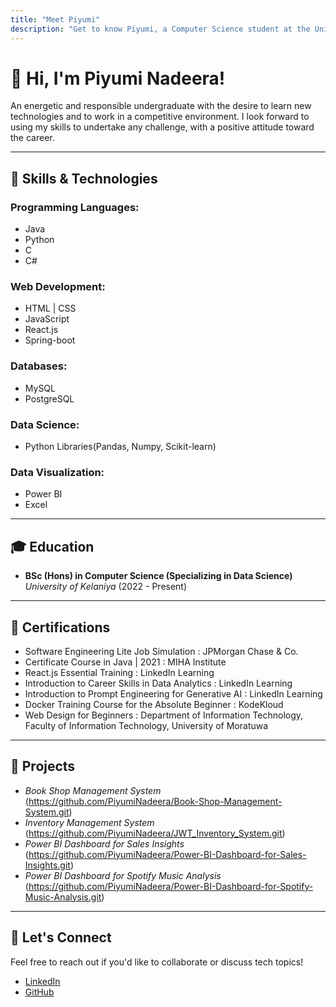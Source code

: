 ---
title: "Meet Piyumi"
description: "Get to know Piyumi, a Computer Science student at the University of Kelaniya."
---

# 👋 Hi, I'm Piyumi Nadeera!  

 An energetic and responsible undergraduate with the desire to learn new technologies and to work in a competitive environment. I look forward to using my skills to undertake any challenge, with a positive attitude toward the career. 

---

## 🔧 Skills & Technologies  

### **Programming Languages:**  
- Java
- Python
- C
- C#

### **Web Development:**  
- HTML | CSS
- JavaScript
- React.js 
- Spring-boot  

### **Databases:**
- MySQL
- PostgreSQL

### **Data Science:**
- Python Libraries(Pandas, Numpy, Scikit-learn)

### **Data Visualization:**
- Power BI
- Excel

---

## 🎓 Education  

- **BSc (Hons) in Computer Science (Specializing in Data Science)**  
  *University of Kelaniya* (2022 - Present) 

---
 
## 📜 Certifications

- Software Engineering Lite Job Simulation : JPMorgan Chase & Co.
- Certificate Course in Java | 2021 : MIHA Institute 
- React.js Essential Training : LinkedIn Learning 
- Introduction to Career Skills in Data Analytics : LinkedIn Learning
- Introduction to Prompt Engineering for Generative AI :  LinkedIn Learning
- Docker Training Course for the Absolute Beginner : KodeKloud 
- Web Design for Beginners : Department of Information Technology, Faculty of Information Technology, University of Moratuwa

---

## 🚀 Projects 

- *Book Shop Management System* (https://github.com/PiyumiNadeera/Book-Shop-Management-System.git)
- *Inventory Management System* (https://github.com/PiyumiNadeera/JWT_Inventory_System.git)
- *Power BI Dashboard for Sales Insights* (https://github.com/PiyumiNadeera/Power-BI-Dashboard-for-Sales-Insights.git)
- *Power BI Dashboard for Spotify Music Analysis* (https://github.com/PiyumiNadeera/Power-BI-Dashboard-for-Spotify-Music-Analysis.git)

---

## 📢 Let's Connect  

Feel free to reach out if you'd like to collaborate or discuss tech topics!   

- [LinkedIn](https://www.linkedin.com/in/piyumi-nadeera-15b815233/)  
- [GitHub](https://github.com/PiyumiNadeera)   



 

